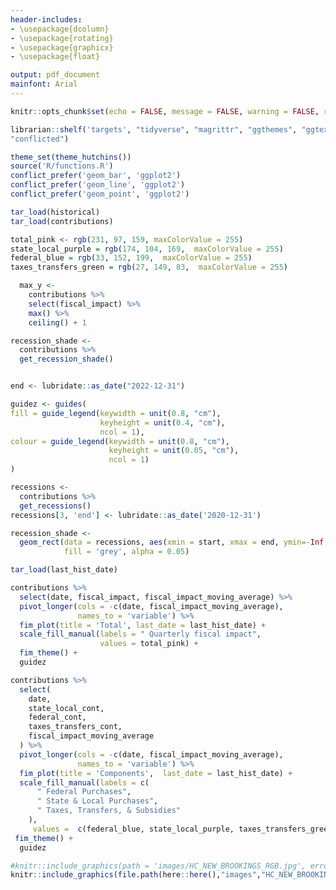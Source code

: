 ```yaml
---
header-includes:
- \usepackage{dcolumn}
- \usepackage{rotating}
- \usepackage{graphicx}
- \usepackage{float}

output: pdf_document
mainfont: Arial 
---
```


```r
knitr::opts_chunk$set(echo = FALSE, message = FALSE, warning = FALSE, results = 'asis', fig.align = "center", fig.path = "figures/knitr")

```

```r
librarian::shelf('targets', "tidyverse", "magrittr", "ggthemes", "ggtext", "tinytex", "ggthemes", "gridExtra", "fim", "glue", "lubridate", "gghutchins",
"conflicted")

theme_set(theme_hutchins())
source('R/functions.R')
conflict_prefer('geom_bar', 'ggplot2')
conflict_prefer('geom_line', 'ggplot2')
conflict_prefer('geom_point', 'ggplot2')
```

```r
tar_load(historical)
tar_load(contributions)
```

```r
total_pink <- rgb(231, 97, 159, maxColorValue = 255)
state_local_purple = rgb(174, 104, 169,  maxColorValue = 255)
federal_blue = rgb(33, 152, 199,  maxColorValue = 255)
taxes_transfers_green = rgb(27, 149, 83,  maxColorValue = 255)

  max_y <-
    contributions %>%
    select(fiscal_impact) %>%
    max() %>%
    ceiling() + 1

recession_shade <- 
  contributions %>%
  get_recession_shade()


end <- lubridate::as_date("2022-12-31")

guidez <- guides(
fill = guide_legend(keywidth = unit(0.8, "cm"),
                    keyheight = unit(0.4, "cm"), 
                    ncol = 1),
colour = guide_legend(keywidth = unit(0.8, "cm"),
                      keyheight = unit(0.05, "cm"), 
                      ncol = 1)
)


```



```r
recessions <-
  contributions %>%
  get_recessions() 
recessions[3, 'end'] <- lubridate::as_date('2020-12-31')

recession_shade <-
  geom_rect(data = recessions, aes(xmin = start, xmax = end, ymin=-Inf, ymax=+Inf),
            fill = 'grey', alpha = 0.05)
```


```r
tar_load(last_hist_date)

contributions %>%
  select(date, fiscal_impact, fiscal_impact_moving_average) %>%
  pivot_longer(cols = -c(date, fiscal_impact_moving_average),
               names_to = 'variable') %>%
  fim_plot(title = 'Total', last_date = last_hist_date) +
  scale_fill_manual(labels = " Quarterly fiscal impact",
                    values = total_pink) +
  fim_theme() +
  guidez

contributions %>%
  select(
    date,
    state_local_cont,
    federal_cont,
    taxes_transfers_cont,
    fiscal_impact_moving_average
  ) %>%
  pivot_longer(cols = -c(date, fiscal_impact_moving_average),
               names_to = 'variable') %>%
  fim_plot(title = 'Components',  last_date = last_hist_date) +
  scale_fill_manual(labels = c(
      " Federal Purchases",
      " State & Local Purchases",
      " Taxes, Transfers, & Subsidies"
    ),
     values =  c(federal_blue, state_local_purple, taxes_transfers_green)) + 
 fim_theme() + 
  guidez
```


```r
#knitr::include_graphics(path = 'images/HC_NEW_BROOKINGS_RGB.jpg', error = FALSE)
knitr::include_graphics(file.path(here::here(),"images","HC_NEW_BROOKINGS_RGB.jpg"))
```